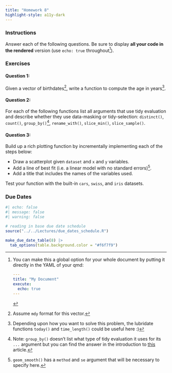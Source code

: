 ```yaml
---
title: "Homework 8"
highlight-style: a11y-dark
---
```


### Instructions
Answer each of the following questions. Be sure to display **all your code in the rendered** version (use `echo: true` throughout[^longnote]). 

[^longnote]: You can make this a global option for your whole document by putting it directly in the YAML of your qmd:

    ```YAML
    ---
    title: "My Document"
    execute:
      echo: true
    ---
    ```

### Exercises

#### Question 1: 

Given a vector of birthdates^[Assume `mdy` format for this vector.], write a function to compute the age in years^[Depending upon how you want to solve this problem, the lubridate functions `today()` and `time_length()` could be useful here :)].

#### Question 2: 

For each of the following functions list all arguments that use tidy evaluation and describe whether they use data-masking or tidy-selection: `distinct()`, `count()`, `group_by()`^[Note: `group_by()` doesn't list what type of tidy evaluation it uses for its `...` argument but you can find the answer in the introduction to [this](https://dplyr.tidyverse.org/articles/programming.html) article.], `rename_with()`, `slice_min()`, `slice_sample()`.

#### Question 3:

Build up a rich plotting function by incrementally implementing each of the steps below:

* Draw a scatterplot given `dataset` and `x` and `y` variables.
* Add a line of best fit (i.e. a linear model with no standard errors)^[`geom_smooth()` has a `method` and `se` argument that will be necessary to specify here.].  
* Add a title that includes the names of the variables used.

Test your function with the built-in `cars`, `swiss`, and `iris` datasets.

### Due Dates

```r
#| echo: false
#| message: false
#| warning: false

# reading in base due date schedule
source("../../Lectures/due_dates_schedule.R")

make_due_date_table(8) |> 
  tab_options(table.background.color = "#f6f7f9")
```